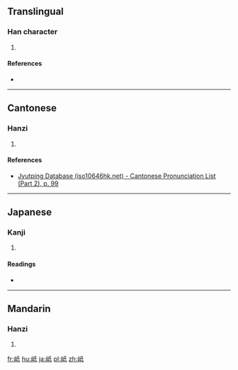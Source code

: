 ==Translingual==

===Han character===
{{Han char|rn=46|rad=山|as=05|sn=8|four=|canj=UHPM,UHVI,XUHVI|ids=⿰山氐}}

# {{defn|Han|sort=山05}}

====References====
* {{Han ref|kx=0310.071|dkj=08017|hdz=10768.070|uh=5CBB|ud=23739}}

----

==Cantonese==

===Hanzi===
{{yue-hanzi|jyut=[[ci4]]|y=chi4}}

# {{defn|lang=yue|sort=山05}}

====References====
* [http://www.iso10646hk.net/jp/document/download.jsp Jyutping Database (iso10646hk.net) - Cantonese Pronunciation List (Part 2), p. 99]

----

==Japanese==

===Kanji===
{{ja-kanji|grade=|rs=山05}}

# {{defn|lang=ja|sort=山05}}

====Readings====
* {{ja-readings|on=[[じ]] (ji), [[に]] (ni)|kun=}}

----

==Mandarin==

===Hanzi===
{{cmn-hanzi|pin=[[chí]] ([[chi2]])|wg=ch'ih<sup>2</sup>}}

# {{defn|lang=cmn|sort=山05}}

[[fr:岻]]
[[hu:岻]]
[[ja:岻]]
[[pl:岻]]
[[zh:岻]]